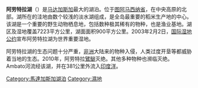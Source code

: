 {{Infobox lake
| name = 阿劳特拉湖 <br> Lac Alaotra
| image = Lake Alaotra NASA.jpg
| caption = 
| image_bathymetry = 
| caption_bathymetry = 
| location = [[馬達加斯加|馬達加斯加]]
| coords = {{coord|17.5|S|48.5|E|type:waterbody_region:MG|display=inline,title}}
| type = 
| inflow = [[Ambato_River_(Madagascar)|Ambato River]]
| outflow = [[Maningory_River|Maningory River]]
| catchment = 
| basin_countries = 馬達加斯加
| length = 
| width = 
| area = {{convert|900|km2|abbr=on}}
| depth = {{convert|0.60|m|abbr=on}}
| max-depth = {{convert|1.5|m|abbr=on}}
| volume = 約{{convert|0.945|km3|abbr=on}}
| residence_time = 
| shore = 
| elevation = {{convert|750|m|abbr=on}}<ref>R. Battistini, G. Richard-Vindard (1972). Biogeography and Ecology in Madagascar, pp. 268–270. {{isbn|978-94-015-7161-6}}</ref>
| islands = 
| cities = 
|embedded = {{Designation list
 | embed = yes
 | designation1 = 拉姆薩爾濕地
 | designation1_offname = Le Lac Alaotra: Les Zones Humides et Bassins Versants
 | designation1_date = 2003年9月9日
 | designation1_number = 1312<ref>{{Cite web|title=Le Lac Alaotra: Les Zones Humides et Bassins Versants|website=[[Ramsar_Convention|Ramsar]] Sites Information Service|url=https://rsis.ramsar.org/ris/1312|accessdate=25 April 2018|archive-date=2018-12-31|archive-url=https://web.archive.org/web/20181231143833/https://rsis.ramsar.org/ris/1312|dead-url=no}}</ref>}}
}}

'''阿劳特拉湖'''（{{lang-fr|'''Lac Alaotra'''}}）是[[马达加斯加|马达加斯加]]最大的湖泊。位于[[图阿马西纳省|图阿马西纳省]]，在中央高原的北部。湖所在的洼地由数个较浅的淡水湖组成，是全岛最重要的稻米生产地的中心。 该湖是一个重要的野生动物栖息地，包括数种极其稀有的物种，也是渔业基地。湖区及湿地覆盖7223平方公里，湖面面积900平方公里。2003年2月2日，[[国际湿地公约|国际湿地公约]]宣布阿劳特拉湖为世界重要湿地。

阿劳特拉湖的生态问题十分严重，[[非洲|非洲]]大陆来的物种入侵，人类过度开垦等都威胁着当地的生态。2010年，阿劳特拉[[鷿鷈|鷿鷈]]灭绝。其他多种物种也濒临灭绝。
Ambato河流经该湖，并在381公里外流入[[印度洋|印度洋]]。

{{DEFAULTSORT:Alaotra}}
[[Category:馬達加斯加湖泊|Category:馬達加斯加湖泊]]
[[Category:濕地|Category:濕地]]